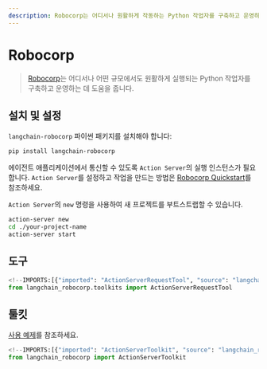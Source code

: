 ```yaml
---
description: Robocorp는 어디서나 원활하게 작동하는 Python 작업자를 구축하고 운영하는 데 도움을 줍니다.
---
```


# Robocorp

> [Robocorp](https://robocorp.com/)는 어디서나 어떤 규모에서도 원활하게 실행되는 Python 작업자를 구축하고 운영하는 데 도움을 줍니다.

## 설치 및 설정

`langchain-robocorp` 파이썬 패키지를 설치해야 합니다:

```bash
pip install langchain-robocorp
```


에이전트 애플리케이션에서 통신할 수 있도록 `Action Server`의 실행 인스턴스가 필요합니다. `Action Server`를 설정하고 작업을 만드는 방법은 [Robocorp Quickstart](https://github.com/robocorp/robocorp#quickstart)를 참조하세요.

`Action Server`의 `new` 명령을 사용하여 새 프로젝트를 부트스트랩할 수 있습니다.

```bash
action-server new
cd ./your-project-name
action-server start
```


## 도구

```python
<!--IMPORTS:[{"imported": "ActionServerRequestTool", "source": "langchain_robocorp.toolkits", "docs": "https://api.python.langchain.com/en/latest/toolkits/langchain_robocorp.toolkits.ActionServerRequestTool.html", "title": "Robocorp"}]-->
from langchain_robocorp.toolkits import ActionServerRequestTool
```


## 툴킷

[사용 예제](/docs/integrations/tools/robocorp)를 참조하세요.

```python
<!--IMPORTS:[{"imported": "ActionServerToolkit", "source": "langchain_robocorp", "docs": "https://api.python.langchain.com/en/latest/toolkits/langchain_robocorp.toolkits.ActionServerToolkit.html", "title": "Robocorp"}]-->
from langchain_robocorp import ActionServerToolkit
```